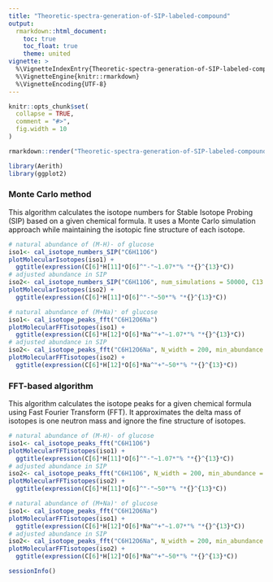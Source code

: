 ```yaml
---
title: "Theoretic-spectra-generation-of-SIP-labeled-compound"
output:
  rmarkdown::html_document:
    toc: true
    toc_float: true
    theme: united
vignette: >
  %\VignetteIndexEntry{Theoretic-spectra-generation-of-SIP-labeled-compound}
  %\VignetteEngine{knitr::rmarkdown}
  %\VignetteEncoding{UTF-8}
---
```


```r
knitr::opts_chunk$set(
  collapse = TRUE,
  comment = "#>",
  fig.width = 10
)
```

```r
rmarkdown::render("Theoretic-spectra-generation-of-SIP-labeled-compound.Rmd", output_dir = "../doc/")
```

```r
library(Aerith)
library(ggplot2)
```

### Monte Carlo method

This algorithm calculates the isotope numbers for Stable Isotope Probing (SIP) based on a given chemical formula. It uses a Monte Carlo simulation approach while maintaining the isotopic fine structure of each isotope.

```r
# natural abundance of (M-H)- of glucose
iso1<- cal_isotope_numbers_SIP("C6H11O6")
plotMolecularIsotopes(iso1) + 
  ggtitle(expression(C[6]*H[11]*O[6]^"-"~1.07*"% "*{}^{13}*C))
# adjusted abundance in SIP
iso2<- cal_isotope_numbers_SIP("C6H11O6", num_simulations = 50000, C13 = 0.5)
plotMolecularIsotopes(iso2) + 
  ggtitle(expression(C[6]*H[11]*O[6]^"-"~50*"% "*{}^{13}*C))
```

```r
# natural abundance of (M+Na)⁺ of glucose
iso1<- cal_isotope_peaks_fft("C6H12O6Na")
plotMolecularFFTisotopes(iso1) + 
  ggtitle(expression(C[6]*H[12]*O[6]*Na^"+"~1.07*"% "*{}^{13}*C))
# adjusted abundance in SIP
iso2<- cal_isotope_peaks_fft("C6H12O6Na", N_width = 200, min_abundance = 0.001, C13 = 0.5)
plotMolecularFFTisotopes(iso2) + 
  ggtitle(expression(C[6]*H[12]*O[6]*Na^"+"~50*"% "*{}^{13}*C))
```

### FFT-based algorithm

This algorithm calculates the isotope peaks for a given chemical formula using Fast Fourier Transform (FFT). It approximates the delta mass of isotopes is one neutron mass and ignore the fine structure of isotopes.

```r
# natural abundance of (M-H)- of glucose
iso1<- cal_isotope_peaks_fft("C6H11O6")
plotMolecularFFTisotopes(iso1) + 
  ggtitle(expression(C[6]*H[11]*O[6]^"-"~1.07*"% "*{}^{13}*C))
# adjusted abundance in SIP
iso2<- cal_isotope_peaks_fft("C6H11O6", N_width = 200, min_abundance = 0.001, C13 = 0.5)
plotMolecularFFTisotopes(iso2) + 
  ggtitle(expression(C[6]*H[11]*O[6]^"-"~50*"% "*{}^{13}*C))
```

```r
# natural abundance of (M+Na)⁺ of glucose
iso1<- cal_isotope_peaks_fft("C6H12O6Na")
plotMolecularFFTisotopes(iso1) + 
  ggtitle(expression(C[6]*H[12]*O[6]*Na^"+"~1.07*"% "*{}^{13}*C))
# adjusted abundance in SIP
iso2<- cal_isotope_peaks_fft("C6H12O6Na", N_width = 200, min_abundance = 0.001, C13 = 0.5)
plotMolecularFFTisotopes(iso2) + 
  ggtitle(expression(C[6]*H[12]*O[6]*Na^"+"~50*"% "*{}^{13}*C))
```

```r
sessionInfo()
```
